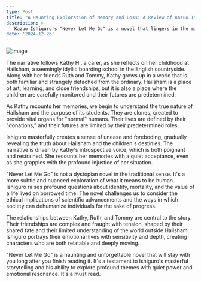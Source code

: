 ```yaml
---
type: Post
title: "A Haunting Exploration of Memory and Loss: A Review of Kazuo Ishiguro's Never Let Me Go"
description: >-
  'Kazuo Ishiguro's "Never Let Me Go" is a novel that lingers in the mind long after the final page is turned. It's a story that unfolds with a quiet, unsettling beauty, gradually revealing its profound themes of memory, loss, and the nature of human existence.'
date: '2024-12-26'
---
```

![image](/images/03.webp)

The narrative follows Kathy H., a carer, as she reflects on her childhood at Hailsham, a seemingly idyllic boarding school in the English countryside. Along with her friends Ruth and Tommy, Kathy grows up in a world that is both familiar and strangely detached from the ordinary. Hailsham is a place of art, learning, and close friendships, but it is also a place where the children are carefully monitored and their futures are predetermined.

As Kathy recounts her memories, we begin to understand the true nature of Hailsham and the purpose of its students. They are clones, created to provide vital organs for "normal" humans. Their lives are defined by their "donations," and their futures are limited by their predetermined roles.

Ishiguro masterfully creates a sense of unease and foreboding, gradually revealing the truth about Hailsham and the children's destinies. The narrative is driven by Kathy's introspective voice, which is both poignant and restrained. She recounts her memories with a quiet acceptance, even as she grapples with the profound injustice of her situation.

"Never Let Me Go" is not a dystopian novel in the traditional sense. It's a more subtle and nuanced exploration of what it means to be human. Ishiguro raises profound questions about identity, mortality, and the value of a life lived on borrowed time. The novel challenges us to consider the ethical implications of scientific advancements and the ways in which society can dehumanize individuals for the sake of progress.

The relationships between Kathy, Ruth, and Tommy are central to the story. Their friendships are complex and fraught with tension, shaped by their shared fate and their limited understanding of the world outside Hailsham. Ishiguro portrays their emotional lives with sensitivity and depth, creating characters who are both relatable and deeply moving.

"Never Let Me Go" is a haunting and unforgettable novel that will stay with you long after you finish reading it. It's a testament to Ishiguro's masterful storytelling and his ability to explore profound themes with quiet power and emotional resonance. It's a must read.